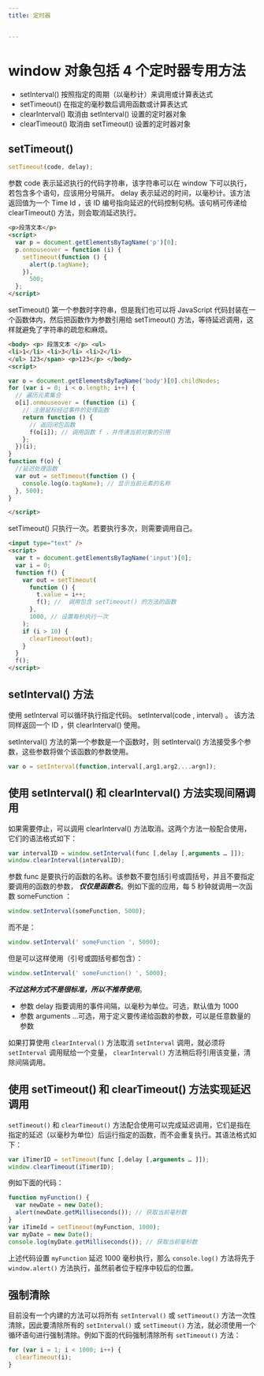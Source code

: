 ```yaml
---
title: 定时器


---
```


# window 对象包括 4 个定时器专用方法

- setInterval() 按照指定的周期（以毫秒计）来调用或计算表达式
- setTimeout() 在指定的毫秒数后调用函数或计算表达式
- clearInterval() 取消由 setInterval() 设置的定时器对象
- clearTimeout() 取消由 setTimeout() 设置的定时器对象

## setTimeout()

```js
setTimeout(code, delay);
```

参数 code 表示延迟执行的代码字符串，该字符串可以在 window 下可以执行，若包含多个语句，应该用分号隔开。 delay 表示延迟的时间，以毫秒计。该方法返回值为一个 Time Id ，该 ID
编号指向延迟的代码控制句柄。该句柄可传递给 clearTimeout() 方法，则会取消延迟执行。

```html
<p>段落文本</p>
<script>
  var p = document.getElementsByTagName('p')[0];
  p.onmouseover = function (i) {
    setTimeout(function () {
      alert(p.tagName);
    }),
      500;
  };
</script>
```

setTimeout() 第一个参数时字符串，但是我们也可以将 JavaScript 代码封装在一个函数体内，然后把函数作为参数引用给 setTimeout() 方法，等待延迟调用，这样就避免了字符串的疏忽和麻烦。

```html
<body> <p> 段落文本 </p> <ul>
<li>1</li> <li>3</li> <li>2</li>
</ul> 123</span> <p>123</p> </body>
<script>

var o = document.getElementsByTagName('body')[0].childNodes;
for (var i = 0; i < o.length; i++) {
  // 遍历元素集合
  o[i].onmouseover = (function (i) {
    // 注册鼠标经过事件的处理函数
    return function () {
      // 返回闭包函数
      f(o[i]); // 调用函数 f ，并传递当前对象的引用
    };
  })(i);
}
function f(o) {
  //延迟处理函数
  var out = setTimeout(function () {
    console.log(o.tagName); // 显示当前元素的名称
  }, 500);
}

</script>
```

setTimeout() 只执行一次。若要执行多次，则需要调用自己。

```html
<input type="text" />
<script>
  var t = document.getElementsByTagName('input')[0];
  var i = 0;
  function f() {
    var out = setTimeout(
      function () {
        t.value = i++;
        f(); //  调用包含 setTimeout() 的方法的函数
      },
      1000, // 设置每秒执行一次
    );
    if (i > 10) {
      clearTimeout(out);
    }
  }
  f();
</script>
```

## setInterval() 方法

使用 setInterval 可以循环执行指定代码。 setInterval(code , interval) 。 该方法同样返回一个 ID ，供 clearInterval() 使用。

setInterval() 方法的第一个参数是一个函数时，则 setInterval() 方法接受多个参数，这些参数将做个该函数的参数使用。

```js
var o = setInterval(function,interval[,arg1,arg2,...argn]);
```

## 使用 setInterval() 和 clearInterval() 方法实现间隔调用

如果需要停止，可以调用 clearInterval() 方法取消。这两个方法一般配合使用，它们的语法格式如下：

```js
var intervalID = window.setInterval(func [,delay [,arguments … ]]);
window.clearInterval(intervalID);
```

参数 func 是要执行的函数的名称。该参数不要包括引号或圆括号，并且不要指定要调用的函数的参数， **_仅仅是函数名_**。例如下面的应用，每 5 秒钟就调用一次函数 someFunction ：

```js
window.setInterval(someFunction, 5000);
```

而不是：

```js
window.setInterval(' someFunction ', 5000);
```

但是可以这样使用（引号或圆括号都包含）：

```js
window.setInterval(' someFunction() ', 5000);
```

**_不过这种方式不是很标准，所以不推荐使用_**。

- 参数 delay 指要调用的事件间隔，以毫秒为单位。可选，默认值为 1000
- 参数 arguments …可选，用于定义要传递给函数的参数，可以是任意数量的参数

如果打算使用 `clearInterval()` 方法取消 `setInterval` 调用，就必须将 `setInterval` 调用赋给一个变量， `clearInterval()` 方法稍后将引用该变量，清除间隔调用。

## 使用 setTimeout() 和 clearTimeout() 方法实现延迟调用

`setTimeout()` 和 `clearTimeout()` 方法配合使用可以完成延迟调用，它们是指在指定的延迟（以毫秒为单位）后运行指定的函数，而不会重复执行。其语法格式如下：

```js
var iTimerID = setTimeout(func [,delay [,arguments … ]]);
window.clearTimeout(iTimerID);
```

例如下面的代码：

```js
function myFunction() {
  var newDate = new Date();
  alert(newDate.getMilliseconds()); // 获取当前毫秒数
}
var iTimeId = setTimeout(myFunction, 1000);
var myDate = new Date();
console.log(myDate.getMilliseconds()); // 获取当前毫秒数
```

上述代码设置 `myFunction` 延迟 1000 毫秒执行，那么 `console.log()` 方法将先于 `window.alert()` 方法执行，虽然前者位于程序中较后的位置。

## 强制清除

目前没有一个内建的方法可以将所有 `setInterval()` 或 `setTimeout()` 方法一次性清除，因此要清除所有的 `setInterval()` 或 `setTimeout()`
方法，就必须使用一个循环语句进行强制清除。例如下面的代码强制清除所有 `setTimeout()` 方法：

```js
for (var i = 1; i < 1000; i++) {
  clearTimeout(i);
}
```

            